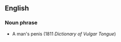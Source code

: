 ==English==
===Noun phrase===
* {{idiom}} {{vulgar}} A man's penis (1811 ''Dictionary of Vulgar Tongue'')